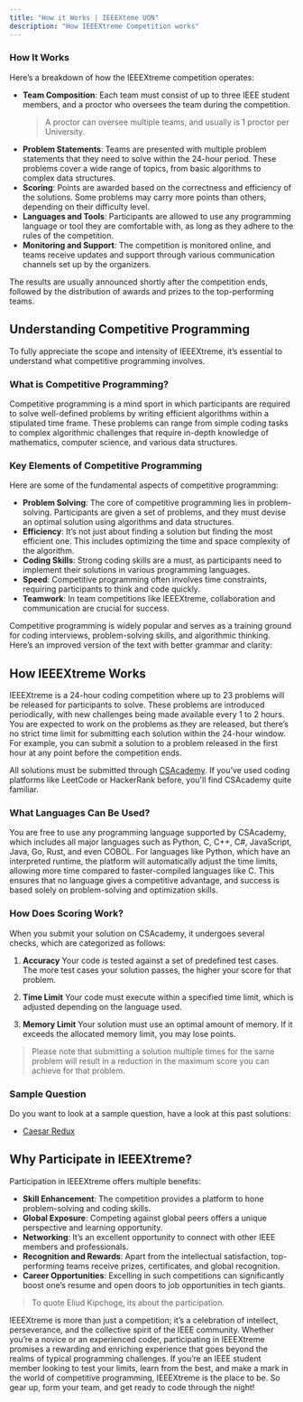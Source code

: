 ```yaml
---
title: "How it Works | IEEEXteme UON"
description: "How IEEEXtreme Competition works"
---
```


### How It Works

Here’s a breakdown of how the IEEEXtreme competition operates:

- **Team Composition**: Each team must consist of up to three IEEE student members, and a proctor who oversees the team during the competition.
  > A proctor can oversee multiple teams, and usually is 1 proctor per University.
- **Problem Statements**: Teams are presented with multiple problem statements that they need to solve within the 24-hour period. These problems cover a wide range of topics, from basic algorithms to complex data structures.
- **Scoring**: Points are awarded based on the correctness and efficiency of the solutions. Some problems may carry more points than others, depending on their difficulty level.
- **Languages and Tools**: Participants are allowed to use any programming language or tool they are comfortable with, as long as they adhere to the rules of the competition.
- **Monitoring and Support**: The competition is monitored online, and teams receive updates and support through various communication channels set up by the organizers.

The results are usually announced shortly after the competition ends, followed by the distribution of awards and prizes to the top-performing teams.

## Understanding Competitive Programming

To fully appreciate the scope and intensity of IEEEXtreme, it’s essential to understand what competitive programming involves.

### What is Competitive Programming?

Competitive programming is a mind sport in which participants are required to solve well-defined problems by writing efficient algorithms within a stipulated time frame. These problems can range from simple coding tasks to complex algorithmic challenges that require in-depth knowledge of mathematics, computer science, and various data structures.

### Key Elements of Competitive Programming

Here are some of the fundamental aspects of competitive programming:

- **Problem Solving**: The core of competitive programming lies in problem-solving. Participants are given a set of problems, and they must devise an optimal solution using algorithms and data structures.
- **Efficiency**: It’s not just about finding a solution but finding the most efficient one. This includes optimizing the time and space complexity of the algorithm.
- **Coding Skills**: Strong coding skills are a must, as participants need to implement their solutions in various programming languages.
- **Speed**: Competitive programming often involves time constraints, requiring participants to think and code quickly.
- **Teamwork**: In team competitions like IEEEXtreme, collaboration and communication are crucial for success.

Competitive programming is widely popular and serves as a training ground for coding interviews, problem-solving skills, and algorithmic thinking.
Here’s an improved version of the text with better grammar and clarity:

## How IEEEXtreme Works

IEEEXtreme is a 24-hour coding competition where up to 23 problems will be released for participants to solve. These problems are introduced periodically, with new challenges being made available every 1 to 2 hours. You are expected to work on the problems as they are released, but there’s no strict time limit for submitting each solution within the 24-hour window. For example, you can submit a solution to a problem released in the first hour at any point before the competition ends.

All solutions must be submitted through [CSAcademy](https://csacademy.com). If you’ve used coding platforms like LeetCode or HackerRank before, you'll find CSAcademy quite familiar.

### What Languages Can Be Used?

You are free to use any programming language supported by CSAcademy, which includes all major languages such as Python, C, C++, C#, JavaScript, Java, Go, Rust, and even COBOL. For languages like Python, which have an interpreted runtime, the platform will automatically adjust the time limits, allowing more time compared to faster-compiled languages like C. This ensures that no language gives a competitive advantage, and success is based solely on problem-solving and optimization skills.

### How Does Scoring Work?

When you submit your solution on CSAcademy, it undergoes several checks, which are categorized as follows:

1. **Accuracy**
   Your code is tested against a set of predefined test cases. The more test cases your solution passes, the higher your score for that problem.

2. **Time Limit**
   Your code must execute within a specified time limit, which is adjusted depending on the language used.

3. **Memory Limit**
   Your solution must use an optimal amount of memory. If it exceeds the allocated memory limit, you may lose points.

> Please note that submitting a solution multiple times for the same problem will result in a reduction in the maximum score you can achieve for that problem.

### Sample Question
Do you want to look at a sample question, have a look at this past solutions:

<ul>
<li>
<a href="/past-solutions/caesar-redux" target="_blank">Caesar Redux</a>
</li>
</ul>

## Why Participate in IEEEXtreme?

Participation in IEEEXtreme offers multiple benefits:

- **Skill Enhancement**: The competition provides a platform to hone problem-solving and coding skills.
- **Global Exposure**: Competing against global peers offers a unique perspective and learning opportunity.
- **Networking**: It’s an excellent opportunity to connect with other IEEE members and professionals.
- **Recognition and Rewards**: Apart from the intellectual satisfaction, top-performing teams receive prizes, certificates, and global recognition.
- **Career Opportunities**: Excelling in such competitions can significantly boost one’s resume and open doors to job opportunities in tech giants.

> To quote Eliud Kipchoge, its about the participation.

IEEEXtreme is more than just a competition; it’s a celebration of intellect, perseverance, and the collective spirit of the IEEE community. Whether you’re a novice or an experienced coder, participating in IEEEXtreme promises a rewarding and enriching experience that goes beyond the realms of typical programming challenges. If you’re an IEEE student member looking to test your limits, learn from the best, and make a mark in the world of competitive programming, IEEEXtreme is the place to be. So gear up, form your team, and get ready to code through the night!



